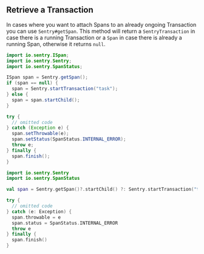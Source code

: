 ## Retrieve a Transaction

In cases where you want to attach Spans to an already ongoing Transaction you can use `Sentry#getSpan`. This method will return a `SentryTransaction` in case there is a running Transaction or a `Span` in case there is already a running Span, otherwise it returns `null`.

```java {tabTitle: Java}
import io.sentry.ISpan;
import io.sentry.Sentry;
import io.sentry.SpanStatus;

ISpan span = Sentry.getSpan();
if (span == null) {
  span = Sentry.startTransaction("task");
} else {
  span = span.startChild();
}

try {
  // omitted code
} catch (Exception e) {
  span.setThrowable(e);
  span.setStatus(SpanStatus.INTERNAL_ERROR);
  throw e;
} finally {
  span.finish();
}
```

```kotlin {tabTitle: Kotlin}
import io.sentry.Sentry
import io.sentry.SpanStatus

val span = Sentry.getSpan()?.startChild() ?: Sentry.startTransaction("task")

try {
  // omitted code
} catch (e: Exception) {
  span.throwable = e
  span.status = SpanStatus.INTERNAL_ERROR
  throw e
} finally {
  span.finish()
}
```
